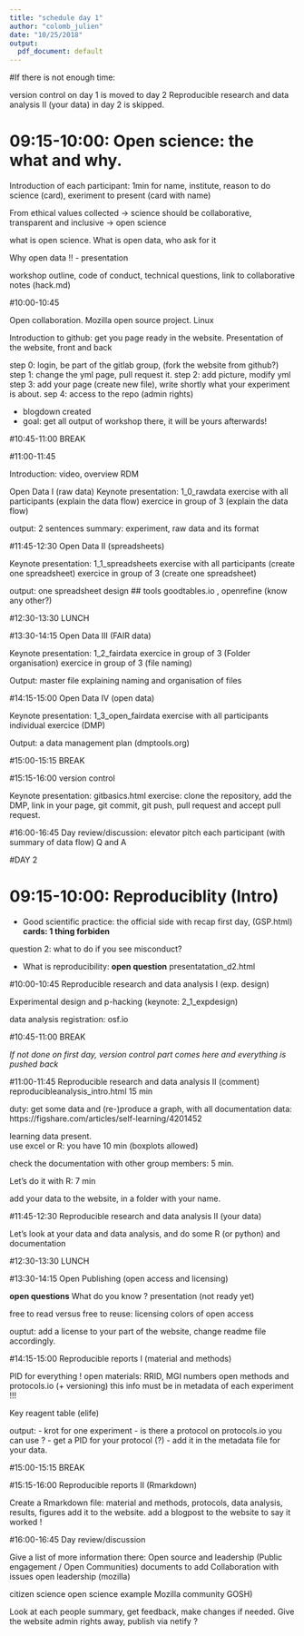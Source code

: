 ```yaml
---
title: "schedule day 1"
author: "colomb_julien"
date: "10/25/2018"
output:
  pdf_document: default
---
```


#If there is not enough time:

version control on day 1 is moved to day 2
Reproducible research and data analysis II (your data) in day 2 is skipped.

# 09:15-10:00: Open science: the what and why.

Introduction of each participant: 1min for name, institute, reason to do science (card), exeriment to present (card with name)

From ethical values collected -> science should be collaborative, transparent and inclusive -> open science

what is open science.
What is open data, who ask for it

Why open data !!
  - presentation 

workshop outline, code of conduct, technical questions, link to collaborative notes (hack.md)






#10:00-10:45

Open collaboration.
Mozilla
open source project. Linux

Introduction to github: get you page ready in the website.
Presentation of the website, front and back

step 0: login, be part of the gitlab group, (fork the website from github?)
step 1:  change the yml page, pull request it.
step 2: add picture, modify yml
step 3: add your page (create new file), write shortly what your experiment is about.
sep 4:  access to the repo (admin rights)

- blogdown created
- goal: get all output of workshop there, it will be yours afterwards!

#10:45-11:00
BREAK

#11:00-11:45

Introduction: video, overview RDM

Open Data I (raw data)
Keynote presentation: 1_0_rawdata
exercise with all participants (explain the data flow)
exercice in group of 3 (explain the data flow)

output: 2 sentences summary: experiment, raw data and its format

#11:45-12:30
Open Data II (spreadsheets)

Keynote presentation: 1_1_spreadsheets
exercise with all participants (create one spreadsheet)
exercice in group of 3 (create one spreadsheet)

output: one spreadsheet design
## tools
goodtables.io , openrefine (know any other?)

#12:30-13:30
LUNCH

#13:30-14:15
Open Data III (FAIR data)

Keynote presentation: 1_2_fairdata
exercice in group of 3 (Folder organisation)
exercice in group of 3 (file naming)

Output: master file explaining naming and organisation of files

#14:15-15:00
Open Data IV (open data)

Keynote presentation: 1_3_open_fairdata
exercise with all participants
individual exercice (DMP)

Output: a data management plan (dmptools.org)

#15:00-15:15
BREAK

#15:15-16:00
version control

Keynote presentation: gitbasics.html
exercise: clone the repository, add the DMP, link in your page, git commit, git push, pull request and accept pull request.


#16:00-16:45
Day review/discussion:
elevator pitch each participant (with summary of data flow)
Q and A

\newpage

#DAY 2

# 09:15-10:00: Reproduciblity (Intro)

- Good scientific practice: the official side with recap first day, (GSP.html) 
**cards: 1 thing forbiden **

question 2: what to do if you see misconduct?

- What is reproducibility: 
**open question**
presentatation_d2.html


#10:00-10:45 Reproducible research and data analysis I (exp. design)

Experimental design and p-hacking (keynote: 2_1_expdesign)

data analysis registration: osf.io

#10:45-11:00
BREAK

*If not done on first day, version control part comes here and everything is pushed back*

#11:00-11:45 Reproducible research and data analysis II (comment)
reproducibleanalysis_intro.html 15 min

duty: get some data and (re-)produce a graph, with all documentation
data: https://figshare.com/articles/self-learning/4201452

learning data present.  
use excel or R: you have 10 min (boxplots allowed)

check the documentation with other group members: 5 min.

Let's do it with R: 7 min

add your data to the website, in a folder with your name.


#11:45-12:30 Reproducible research and data analysis II (your data) 

Let's look at your data and data analysis, and do some R (or python) and documentation

#12:30-13:30
LUNCH

#13:30-14:15 Open Publishing (open access and licensing)

**open questions** What do you know ?
presentation (not ready yet)

free to read versus free to reuse: licensing
colors of open access

ouptut: add a license to your part of the website, change readme file accordingly.


#14:15-15:00  Reproducible reports I (material and methods)

PID for everything !
open materials: RRID, MGI numbers
open methods and protocols.io (+ versioning)
this info must be in metadata of each experiment !!!

Key reagent table (elife)


output: 
 - krot for one experiment
 - is there a protocol on protocols.io you can use ?
 - get a PID for your protocol (?)
 - add it in the metadata file for your data.




#15:00-15:15 BREAK 


#15:15-16:00 Reproducible reports II (Rmarkdown)

Create a Rmarkdown file:
material and methods, protocols, data analysis, results, figures
add it to the website.
add a blogpost to the website to say it worked !




#16:00-16:45 Day review/discussion

Give a list of more information there:
Open source and leadership (Public engagement / Open Communities)
documents to add
Collaboration with issues
open leadership (mozilla)

citizen science
open science example
Mozilla community
GOSH)

Look at each people summary, get feedback, make changes if needed.
Give the website admin rights away, publish via netify ?


